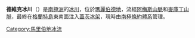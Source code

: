 {{Coord|75|S|131|W|source:GNIS|display=title}}

'''德維克冰川'''（{{lang-en|DeVicq Glacier}}）是[[南極洲|南極洲]]的[[冰川|冰川]]，位於[[瑪麗伯德地|瑪麗伯德地]]，流經[[阿梅斯山脈|阿梅斯山脈]]和[[麥庫丁山脈|麥庫丁山脈]]，最終在[[格蘭特島|格蘭特島]]東南面注入[[蓋茨冰架|蓋茨冰架]]，現時由[[南極條約體系|南極條約體系]]管理。

{{DEFAULTSORT:DeVicq Glacier}}
[[Category:馬里伯地冰流|Category:馬里伯地冰流]]


{{MarieByrdLand-geo-stub}}